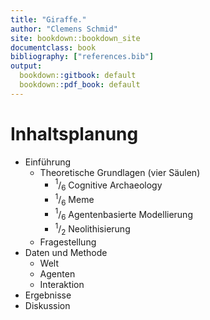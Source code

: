 ```yaml
---
title: "Giraffe."
author: "Clemens Schmid"
site: bookdown::bookdown_site
documentclass: book
bibliography: ["references.bib"]
output:
  bookdown::gitbook: default
  bookdown::pdf_book: default
---
```


# Inhaltsplanung

- Einführung
    - Theoretische Grundlagen (vier Säulen)
        - $^1$/$_6$ Cognitive Archaeology
        - $^1$/$_6$ Meme
        - $^1$/$_6$ Agentenbasierte Modellierung
        - $^1$/$_2$ Neolithisierung 
    - Fragestellung
- Daten und Methode
    - Welt
    - Agenten
    - Interaktion
- Ergebnisse
- Diskussion


